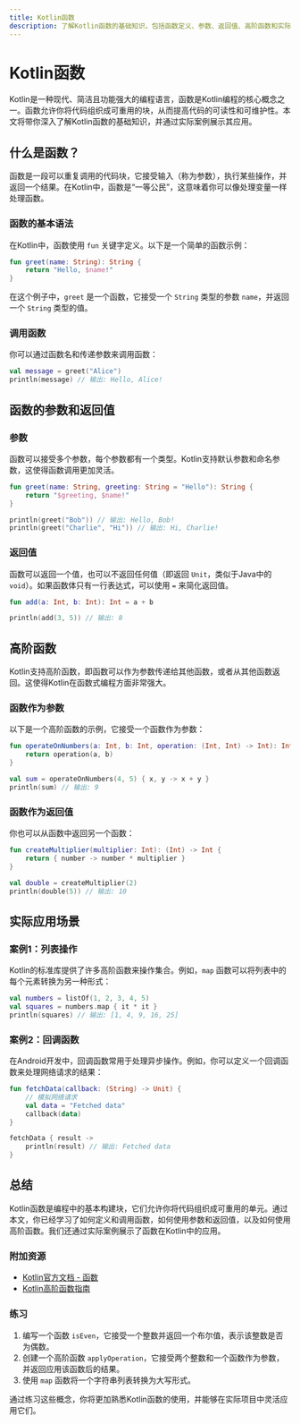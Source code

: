 ```yaml
---
title: Kotlin函数
description: 了解Kotlin函数的基础知识，包括函数定义、参数、返回值、高阶函数和实际应用场景。
---
```


# Kotlin函数

Kotlin是一种现代、简洁且功能强大的编程语言，函数是Kotlin编程的核心概念之一。函数允许你将代码组织成可重用的块，从而提高代码的可读性和可维护性。本文将带你深入了解Kotlin函数的基础知识，并通过实际案例展示其应用。

## 什么是函数？

函数是一段可以重复调用的代码块，它接受输入（称为参数），执行某些操作，并返回一个结果。在Kotlin中，函数是“一等公民”，这意味着你可以像处理变量一样处理函数。

### 函数的基本语法

在Kotlin中，函数使用 `fun` 关键字定义。以下是一个简单的函数示例：

```kotlin
fun greet(name: String): String {
    return "Hello, $name!"
}
```

在这个例子中，`greet` 是一个函数，它接受一个 `String` 类型的参数 `name`，并返回一个 `String` 类型的值。

### 调用函数

你可以通过函数名和传递参数来调用函数：

```kotlin
val message = greet("Alice")
println(message) // 输出: Hello, Alice!
```

## 函数的参数和返回值

### 参数

函数可以接受多个参数，每个参数都有一个类型。Kotlin支持默认参数和命名参数，这使得函数调用更加灵活。

```kotlin
fun greet(name: String, greeting: String = "Hello"): String {
    return "$greeting, $name!"
}

println(greet("Bob")) // 输出: Hello, Bob!
println(greet("Charlie", "Hi")) // 输出: Hi, Charlie!
```

### 返回值

函数可以返回一个值，也可以不返回任何值（即返回 `Unit`，类似于Java中的 `void`）。如果函数体只有一行表达式，可以使用 `=` 来简化返回值。

```kotlin
fun add(a: Int, b: Int): Int = a + b

println(add(3, 5)) // 输出: 8
```

## 高阶函数

Kotlin支持高阶函数，即函数可以作为参数传递给其他函数，或者从其他函数返回。这使得Kotlin在函数式编程方面非常强大。

### 函数作为参数

以下是一个高阶函数的示例，它接受一个函数作为参数：

```kotlin
fun operateOnNumbers(a: Int, b: Int, operation: (Int, Int) -> Int): Int {
    return operation(a, b)
}

val sum = operateOnNumbers(4, 5) { x, y -> x + y }
println(sum) // 输出: 9
```

### 函数作为返回值

你也可以从函数中返回另一个函数：

```kotlin
fun createMultiplier(multiplier: Int): (Int) -> Int {
    return { number -> number * multiplier }
}

val double = createMultiplier(2)
println(double(5)) // 输出: 10
```

## 实际应用场景

### 案例1：列表操作

Kotlin的标准库提供了许多高阶函数来操作集合。例如，`map` 函数可以将列表中的每个元素转换为另一种形式：

```kotlin
val numbers = listOf(1, 2, 3, 4, 5)
val squares = numbers.map { it * it }
println(squares) // 输出: [1, 4, 9, 16, 25]
```

### 案例2：回调函数

在Android开发中，回调函数常用于处理异步操作。例如，你可以定义一个回调函数来处理网络请求的结果：

```kotlin
fun fetchData(callback: (String) -> Unit) {
    // 模拟网络请求
    val data = "Fetched data"
    callback(data)
}

fetchData { result ->
    println(result) // 输出: Fetched data
}
```

## 总结

Kotlin函数是编程中的基本构建块，它们允许你将代码组织成可重用的单元。通过本文，你已经学习了如何定义和调用函数，如何使用参数和返回值，以及如何使用高阶函数。我们还通过实际案例展示了函数在Kotlin中的应用。

### 附加资源

- [Kotlin官方文档 - 函数](https://kotlinlang.org/docs/functions.html)
- [Kotlin高阶函数指南](https://kotlinlang.org/docs/lambdas.html)

### 练习

1. 编写一个函数 `isEven`，它接受一个整数并返回一个布尔值，表示该整数是否为偶数。
2. 创建一个高阶函数 `applyOperation`，它接受两个整数和一个函数作为参数，并返回应用该函数后的结果。
3. 使用 `map` 函数将一个字符串列表转换为大写形式。

通过练习这些概念，你将更加熟悉Kotlin函数的使用，并能够在实际项目中灵活应用它们。
